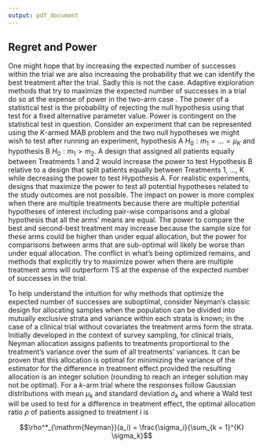 ```yaml
---
output: pdf_document
---
```



## Regret and Power

One might hope that by increasing the expected number of successes within the trial we are also increasing the probability that we can identify the best treatment after the trial. Sadly this is not the case. Adaptive exploration methods that try to maximize the expected number of successes in a trial do so at the expense of power in the two-arm case \citep{bubeck2009pure, wathen2017simulation}. The power of a statistical test is the probability of rejecting the null hypothesis using that test for a fixed alternative parameter value. Power is contingent on the statistical test in question. Consider an experiment that can be represented using the $K$-armed MAB problem and the two null hypotheses we might wish to test after running an experiment, hypothesis A $H_0: m_1 = \ldots = \mu_K$ and hypothesis B $H_0: m_1 > m_2$. A design that assigned all patients equally between Treatments 1 and 2 would increase the power to test Hypothesis B relative to a design that split patients equally between Treatments 1, ..., K while decreasing the power to test Hypothesis A. For realistic experiments, designs that maximize the power to test all potential hypotheses related to the study outcomes are not possible. The impact on power is more complex when there are multiple treatments because there are multiple potential hypotheses of interest including pair-wise comparisons and a global hypothesis that all the arms' means are equal. The power to compare the best and second-best treatment may increase because the sample size for these arms could be higher than under equal allocation, but the power for comparisons between arms that are sub-optimal will likely be worse than under equal allocation. The conflict in what's being optimized remains, and methods that explicitly try to maximize power when there are multiple treatment arms will outperform TS at the expense of the expected number of successes in the trial.

To help understand the intuition for why methods that optimize the expected number of successes are suboptimal, consider Neyman's classic design for allocating samples when the population can be divided into mutually exclusive strata and variance within each strata is known; in the case of a clinical trial without covariates the treatment arms form the strata. Initially developed in the context of survey sampling, for clinical trials, Neyman allocation \cite{neyman1934aspects} assigns patients to treatments proportional to the treatment's variance over the sum of all treatments' variances. It can be proven that this allocation is optimal for minimizing the variance of the estimator for the difference in treatment effect provided the resulting allocation is an integer solution (rounding to reach an integer solution may not be optimal). For a $k$-arm trial where the responses follow Gaussian distributions with mean $\mu_k$ and standard deviation $\sigma_k$ and where a Wald test will be used to test for a difference in treatment effect, the optimal allocation ratio $\rho$ of patients assigned to treatment $i$ is 

$$\rho^*_{\mathrm{Neyman}}(a_i) = \frac{\sigma_i}{\sum_{k = 1}^{K} \sigma_k}$$